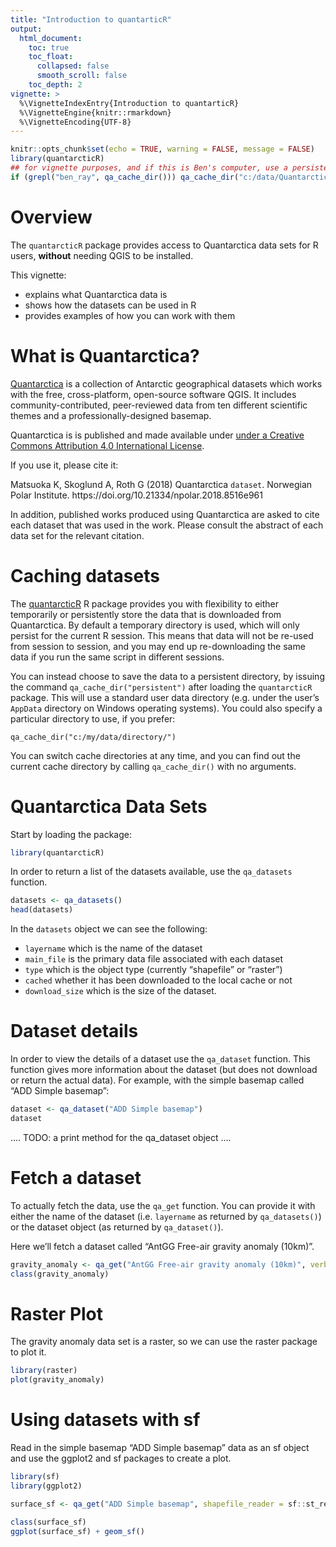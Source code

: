 ```yaml
---
title: "Introduction to quantarticR"
output:
  html_document:
    toc: true
    toc_float:
      collapsed: false
      smooth_scroll: false
    toc_depth: 2
vignette: >
  %\VignetteIndexEntry{Introduction to quantarticR}
  %\VignetteEngine{knitr::rmarkdown}
  %\VignetteEncoding{UTF-8}
---
```


```r
knitr::opts_chunk$set(echo = TRUE, warning = FALSE, message = FALSE)
library(quantarcticR)
## for vignette purposes, and if this is Ben's computer, use a persistent cache_dir
if (grepl("ben_ray", qa_cache_dir())) qa_cache_dir("c:/data/Quantarctica3")

```

# Overview

The `quantarcticR` package provides access to Quantarctica data sets for R users, **without** needing QGIS to be installed. 

This vignette:

* explains what Quantarctica data is
* shows how the datasets can be used in R 
* provides examples of how you can work with them


# What is Quantarctica?

[Quantarctica](http://quantarctica.npolar.no/about.html) is a collection of Antarctic geographical datasets which works with the free, cross-platform, open-source software QGIS. It includes community-contributed, peer-reviewed data from ten different scientific themes and a professionally-designed basemap.

Quantarctica is is published and made available under [under a Creative Commons Attribution 4.0 International License](https://creativecommons.org/licenses/by/4.0/).

If you use it, please cite it:

Matsuoka K, Skoglund A, Roth G (2018) Quantarctica `dataset`. Norwegian Polar Institute. https://doi.org/10.21334/npolar.2018.8516e961

In addition, published works produced using Quantarctica are asked to cite each dataset that was used in the work. Please consult the abstract of each data set for the relevant citation.

# Caching datasets

The [quantarcticR](https://github.com/SCAR-sandpit/quantarcticR) R package provides you with flexibility to either temporarily or persistently store the data that is downloaded from Quantarctica. By default a temporary directory is used, which will only persist for the current R session. This means that data will not be re-used from session to session, and you may end up re-downloading the same data if you run the same script in different sessions.

You can instead choose to save the data to a persistent directory, by issuing the command `qa_cache_dir("persistent")` after loading the `quantarcticR` package. This will use a standard user data directory (e.g. under the user's `AppData` directory on Windows operating systems). You could also specify a particular directory to use, if you prefer:

```
qa_cache_dir("c:/my/data/directory/")
```

You can switch cache directories at any time, and you can find out the current cache directory by calling `qa_cache_dir()` with no arguments.


# Quantarctica Data Sets

Start by loading the package:

```r
library(quantarcticR)
```

In order to return a list of the datasets available, use the `qa_datasets` function.

```r
datasets <- qa_datasets()
head(datasets)
```

In the `datasets` object we can see the following:

- `layername` which is the name of the dataset
- `main_file` is the primary data file associated with each dataset
- `type` which is the object type (currently "shapefile" or "raster")
- `cached` whether it has been downloaded to the local cache or not
- `download_size` which is the size of the dataset.

# Dataset details

In order to view the details of a dataset use the `qa_dataset` function. This function gives more information about the dataset (but does not download or return the actual data). For example, with the simple basemap called "ADD Simple basemap":

```r
dataset <- qa_dataset("ADD Simple basemap")
dataset
```

.... TODO: a print method for the qa_dataset object ....

# Fetch a dataset

To actually fetch the data, use the `qa_get` function. You can provide it with either the name of the dataset (i.e. `layername` as returned by `qa_datasets()`) or the dataset object (as returned by `qa_dataset()`).

Here we'll fetch a dataset called "AntGG Free-air gravity anomaly (10km)".

```r
gravity_anomaly <- qa_get("AntGG Free-air gravity anomaly (10km)", verbose = TRUE)
class(gravity_anomaly)
```

# Raster Plot

The gravity anomaly data set is a raster, so we can use the raster package to plot it.


```r
library(raster)
plot(gravity_anomaly)
```

# Using datasets with sf

Read in the simple basemap "ADD Simple basemap" data as an sf object and use the ggplot2 and sf packages to create a plot.

```r
library(sf)
library(ggplot2)

surface_sf <- qa_get("ADD Simple basemap", shapefile_reader = sf::st_read)

class(surface_sf)
ggplot(surface_sf) + geom_sf()
```

